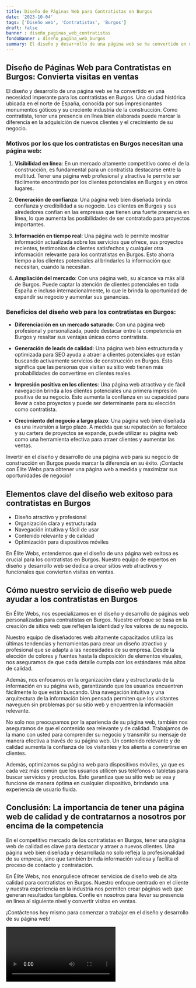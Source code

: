 ```yaml
---
title: Diseño de Páginas Web para Contratistas en Burgos
date: '2023-10-04'
tags: ['Diseño web', 'Contratistas', 'Burgos']
draft: false
banner : diseño_paginas_web_contratistas
fondoBanner : diseño_pagina_web_burgos
summary: El diseño y desarrollo de una página web se ha convertido en una necesidad imperante para los contratistas en Burgos. Una ciudad histórica ubicada en el norte de España, conocida por sus impresionantes monumentos góticos y su creciente industria de la construcción. Como contratista, tener una presencia en línea bien elaborada puede marcar la diferencia en la adquisición de nuevos clientes y el crecimiento de su negocio.
---
```


## Diseño de Páginas Web para Contratistas en Burgos: Convierta visitas en ventas

El diseño y desarrollo de una página web se ha convertido en una necesidad imperante para los contratistas en Burgos. Una ciudad histórica ubicada en el norte de España, conocida por sus impresionantes monumentos góticos y su creciente industria de la construcción. Como contratista, tener una presencia en línea bien elaborada puede marcar la diferencia en la adquisición de nuevos clientes y el crecimiento de su negocio.

### Motivos por los que los contratistas en Burgos necesitan una página web:

1. **Visibilidad en línea**: En un mercado altamente competitivo como el de la construcción, es fundamental para un contratista destacarse entre la multitud. Tener una página web profesional y atractiva le permite ser fácilmente encontrado por los clientes potenciales en Burgos y en otros lugares.

2. **Generación de confianza**: Una página web bien diseñada brinda confianza y credibilidad a su negocio. Los clientes en Burgos y sus alrededores confían en las empresas que tienen una fuerte presencia en línea, lo que aumenta las posibilidades de ser contratado para proyectos importantes.

3. **Información en tiempo real**: Una página web le permite mostrar información actualizada sobre los servicios que ofrece, sus proyectos recientes, testimonios de clientes satisfechos y cualquier otra información relevante para los contratistas en Burgos. Esto ahorra tiempo a los clientes potenciales al brindarles la información que necesitan, cuando la necesitan.

4. **Ampliación del mercado**: Con una página web, su alcance va más allá de Burgos. Puede captar la atención de clientes potenciales en toda España e incluso internacionalmente, lo que le brinda la oportunidad de expandir su negocio y aumentar sus ganancias.

### Beneficios del diseño web para los contratistas en Burgos:

- **Diferenciación en un mercado saturado**: Con una página web profesional y personalizada, puede destacar entre la competencia en Burgos y resaltar sus ventajas únicas como contratista.

- **Generación de leads de calidad**: Una página web bien estructurada y optimizada para SEO ayuda a atraer a clientes potenciales que están buscando activamente servicios de construcción en Burgos. Esto significa que las personas que visitan su sitio web tienen más probabilidades de convertirse en clientes reales.

- **Impresión positiva en los clientes**: Una página web atractiva y de fácil navegación brinda a los clientes potenciales una primera impresión positiva de su negocio. Esto aumenta la confianza en su capacidad para llevar a cabo proyectos y puede ser determinante para su elección como contratista.

- **Crecimiento del negocio a largo plazo**: Una página web bien diseñada es una inversión a largo plazo. A medida que su reputación se fortalece y su cartera de proyectos se expande, puede utilizar su página web como una herramienta efectiva para atraer clientes y aumentar las ventas.

Invertir en el diseño y desarrollo de una página web para su negocio de construcción en Burgos puede marcar la diferencia en su éxito. ¡Contacte con Élite Webs para obtener una página web a medida y maximizar sus oportunidades de negocio!

<GifSeo />

<Cta />

## Elementos clave del diseño web exitoso para contratistas en Burgos

- Diseño atractivo y profesional
- Organización clara y estructurada
- Navegación intuitiva y fácil de usar
- Contenido relevante y de calidad
- Optimización para dispositivos móviles

En Élite Webs, entendemos que el diseño de una página web exitosa es crucial para los contratistas en Burgos. Nuestro equipo de expertos en diseño y desarrollo web se dedica a crear sitios web atractivos y funcionales que convierten visitas en ventas.

## Cómo nuestro servicio de diseño web puede ayudar a los contratistas en Burgos

En Élite Webs, nos especializamos en el diseño y desarrollo de páginas web personalizadas para contratistas en Burgos. Nuestro enfoque se basa en la creación de sitios web que reflejen la identidad y los valores de su negocio.

Nuestro equipo de diseñadores web altamente capacitados utiliza las últimas tendencias y herramientas para crear un diseño atractivo y profesional que se adapta a las necesidades de su empresa. Desde la elección de colores y fuentes hasta la disposición de elementos visuales, nos aseguramos de que cada detalle cumpla con los estándares más altos de calidad.

Además, nos enfocamos en la organización clara y estructurada de la información en su página web, garantizando que los usuarios encuentren fácilmente lo que están buscando. Una navegación intuitiva y una arquitectura de la información bien pensada permiten que los visitantes naveguen sin problemas por su sitio web y encuentren la información relevante.

No solo nos preocupamos por la apariencia de su página web, también nos aseguramos de que el contenido sea relevante y de calidad. Trabajamos de la mano con usted para comprender su negocio y transmitir su mensaje de manera efectiva a través de su página web. Un contenido relevante y de calidad aumenta la confianza de los visitantes y los alienta a convertirse en clientes.

Además, optimizamos su página web para dispositivos móviles, ya que es cada vez más común que los usuarios utilicen sus teléfonos o tabletas para buscar servicios y productos. Esto garantiza que su sitio web se vea y funcione de manera óptima en cualquier dispositivo, brindando una experiencia de usuario fluida.

## Conclusión: La importancia de tener una página web de calidad y de contratarnos a nosotros por encima de la competencia

En el competitivo mercado de los contratistas en Burgos, tener una página web de calidad es clave para destacar y atraer a nuevos clientes. Una página web bien diseñada y desarrollada no solo refleja la profesionalidad de su empresa, sino que también brinda información valiosa y facilita el proceso de contacto y contratación.

En Élite Webs, nos enorgullece ofrecer servicios de diseño web de alta calidad para contratistas en Burgos. Nuestro enfoque centrado en el cliente y nuestra experiencia en la industria nos permiten crear páginas web que generan resultados tangibles. Confíe en nosotros para llevar su presencia en línea al siguiente nivel y convertir visitas en ventas.

¡Contáctenos hoy mismo para comenzar a trabajar en el diseño y desarrollo de su página web!

<Video />

<CtaBot job='Contratistas' city='Burgos'/>

<Gmaps query='Burgos+españa+maps' />